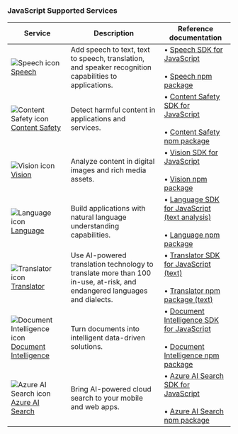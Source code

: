 ### JavaScript Supported Services

| Service | Description | Reference documentation |
| --- | --- | --- |
| ![Speech icon](~/reusable-content/ce-skilling/azure/media/ai-services/speech.svg) [Speech](../../../ai-services/speech-service/index.yml) | Add speech to text, text to speech, translation, and speaker recognition capabilities to applications. | &bullet;&NonBreakingSpace;[Speech SDK for JavaScript](/javascript/api/microsoft-cognitiveservices-speech-sdk/?view=azure-node-latest&branch=main&preserve-view=true) <br/><br/>&bullet;&NonBreakingSpace;[Speech npm package](https://www.npmjs.com/package/microsoft-cognitiveservices-speech-sdk)|
| ![Content Safety icon](~/reusable-content/ce-skilling/azure/media/ai-services/content-safety.svg) [Content Safety](../../../ai-services/content-safety/index.yml) | Detect harmful content in applications and services.| &bullet;&NonBreakingSpace;[Content Safety SDK for JavaScript](/javascript/api/%40azure-rest/ai-content-safety/?view=azure-node-latest&preserve-view=true)<br/><br/>&bullet;&NonBreakingSpace;[Content Safety npm package](https://www.npmjs.com/package/@azure-rest/ai-content-safety/v/1.0.0-beta.1) |
| ![Vision icon](~/reusable-content/ce-skilling/azure/media/ai-services/vision.svg) [Vision](../../../ai-services/computer-vision/index.yml) | Analyze content in digital images and rich media assets.|&bullet;&NonBreakingSpace;[Vision SDK for JavaScript](/javascript/api/overview/azure/ai-vision-image-analysis-rest-readme?view=azure-node-preview&preserve-view=true) <br/><br/>&bullet;&NonBreakingSpace;[Vision npm package](https://www.npmjs.com/package/@azure-rest/ai-vision-image-analysis/v/1.0.0-beta.2) |
| ![Language icon](~/reusable-content/ce-skilling/azure/media/ai-services/language.svg) [Language](../../../ai-services/language-service/index.yml) | Build applications with natural language understanding capabilities. | &bullet;&NonBreakingSpace;[Language SDK for JavaScript (text analysis)](/javascript/api/overview/azure/ai-language-text-readme?view=azure-node-latest&preserve-view=true) <br/><br/>&bullet;&NonBreakingSpace;[Language npm package](https://www.npmjs.com/package/@azure/ai-language-text) |
| ![Translator icon](~/reusable-content/ce-skilling/azure/media/ai-services/translator.svg) [Translator](../../../ai-services/translator/index.yml) |   Use AI-powered translation technology to translate more than 100 in-use, at-risk, and endangered languages and dialects. | &bullet;&NonBreakingSpace;[Translator SDK for JavaScript (text)](/javascript/api/overview/azure/text-translation?view=azure-node-preview&preserve-view=true) <br/><br/>&bullet;&NonBreakingSpace;[Translator npm package (text)](https://www.npmjs.com/package/@azure-rest/ai-translation-text/v/1.0.0-beta.1) |
| ![Document Intelligence icon](~/reusable-content/ce-skilling/azure/media/ai-services/document-intelligence.svg) [Document Intelligence](../../../ai-services/document-intelligence/index.yml) | Turn documents into intelligent data-driven solutions. | &bullet;&NonBreakingSpace;[Document Intelligence SDK for JavaScript](/javascript/api/overview/azure/ai-document-intelligence-rest-readme?view=azure-node-preview&preserve-view=true) <br/><br/>&bullet;&NonBreakingSpace;[Document Intelligence npm package](https://www.npmjs.com/package/@azure-rest/ai-document-intelligence/v/1.0.0-beta.1)  |
| ![Azure AI Search icon](~/reusable-content/ce-skilling/azure/media/ai-services/search.svg) [Azure AI Search](/azure/search/) | Bring AI-powered cloud search to your mobile and web apps. | &bullet;&NonBreakingSpace;[Azure AI Search SDK for JavaScript](/javascript/api/overview/azure/search-documents-readme?view=azure-node-latest&preserve-view=true) <br/><br/>&bullet;&NonBreakingSpace;[Azure AI Search npm package](https://www.npmjs.com/package/@azure/search-documents/v/12.0.0?activeTab=readme)  |
